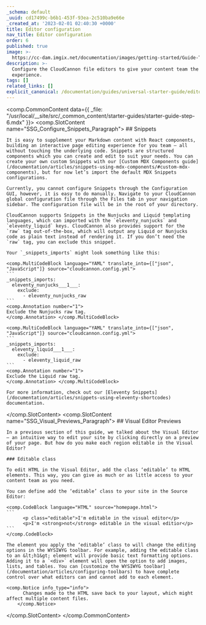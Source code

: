 ```yaml
---
_schema: default
_uuid: cd17499c-b6b1-453f-93ea-2c510ba9e66e
_created_at: '2023-02-01 02:40:30 +0000'
title: Editor configuration
nav_title: Editor configuration
order: 6
published: true
image: >-
  https://cc-dam.imgix.net/documentation/images/getting-started/Guide-Thumbnails/CloudCannon-Getting-Started-Thumbnail-Eleventy.png
description: >-
  Configure the CloudCannon file editors to give your content team the best
  experience.
tags: []
related_links: []
explicit_canonical: /documentation/guides/universal-starter-guide/editor-configuration/
---
```

<comp.CommonContent data={{ _file: "/usr/local/__site/src/_common_content/starter-guides/starter-guide-step-6.mdx" }}>
  <comp.SlotContent name="SSG_Configure_Snippets_Paragraph">
    ## Snippets

    It is easy to supplement your Markdown content with React components, building an interactive page editing experience for you team — all without touching the underlying code. Snippets are structured components which you can create and edit to suit your needs. You can create your own custom Snippets with our [Custom MDX Components guide](/documentation/articles/snippets-using-mdx-components/#custom-mdx-components), but for now let’s import the default MDX Snippets configurations.

    Currently, you cannot configure Snippets through the Configuration GUI, however, it is easy to do manually. Navigate to your CloudCannon global configuration file through the Files tab in your navigation sidebar. The configuration file will be in the root of your directory.

    CloudCannon supports Snippets in the Nunjucks and Liquid templating languages, which can imported with the `eleventy_nunjucks` and `eleventy_liquid` keys. CloudCannon also provides support for the `raw` tag out-of-the-box, which will output any Liquid or Nunjucks code as plain text instead of rendering it. If you don’t need the `raw` tag, you can exclude this snippet.

    Your `_snippets_imports` might look something like this:

    <comp.MultiCodeBlock language="YAML" translate_into={["json", "JavaScript"]} source="cloudcannon.config.yml">
    ```
    _snippets_imports:
      eleventy_nunjucks___1___:
        exclude:
          - eleventy_nunjucks_raw
    ```
    <comp.Annotation number="1">
    Exclude the Nunjucks raw tag.
    </comp.Annotation> </comp.MultiCodeBlock>

    <comp.MultiCodeBlock language="YAML" translate_into={["json", "JavaScript"]} source="cloudcannon.config.yml">
    ```
    _snippets_imports:
      eleventy_liquid___1___:
        exclude:
          - eleventy_liquid_raw
    ```
    <comp.Annotation number="1">
    Exclude the Liquid raw tag.
    </comp.Annotation> </comp.MultiCodeBlock>

    For more information, check out our [Eleventy Snippets](/documentation/articles/snippets-using-eleventy-shortcodes) documentation.
  </comp.SlotContent>
  <comp.SlotContent name="SSG_Visual_Previews_Paragraph">
    ## Visual Editor Previews

    In a previous section of this guide, we talked about the Visual Editor — an intuitive way to edit your site by clicking directly on a preview of your page. But how do you make each region editable in the Visual Editor?

    ### Editable class

    To edit HTML in the Visual Editor, add the class ‘editable’ to HTML elements. This way, you can give as much or as little access to your content team as you need.

    You can define add the ‘editable’ class to your site in the Source Editor:

    <comp.CodeBlock language="HTML" source="homepage.html">
    ```
          <p class="editable">I'm editable in the visual editor</p>
          <p>I'm <strong>not</strong> editable in the visual editior</p>
    ```
    </comp.CodeBlock>

    The element you apply the ‘editable’ class to will change the editing options in the WYSIWYG toolbar. For example, adding the editable class to an &lt;h1&gt; element will provide basic text formatting options. Adding it to a `<div>` element will open the option to add images, lists, and tables. You can [customize the WYSIWYG toolbar](/documentation/articles/configuring-toolbars) to have complete control over what editors can and cannot add to each element.

    <comp.Notice info_type="info">
          Changes made to the HTML save back to your layout, which might affect multiple content files.
        </comp.Notice>
  </comp.SlotContent>
</comp.CommonContent>